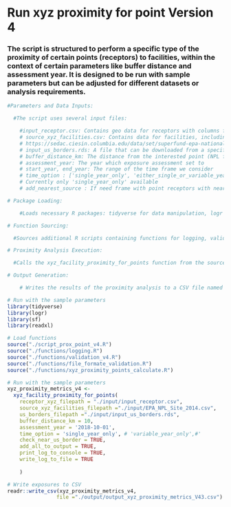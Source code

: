 # Run xyz proximity for point Version 4

### The script is structured to perform a specific type of the proximity of certain points (receptors) to facilities, within the context of certain parameters like buffer distance and assessment year. It is designed to be run with sample parameters but can be adjusted for different datasets or analysis requirements.

```R
#Parameters and Data Inputs:

  #The script uses several input files:

    #input_receptor.csv: Contains geo data for receptors with columns for a unique ID, latitude, and longitude.
    # source_xyz_facilities.csv: Contains data for facilities, including ID, address, city, state, and county.     # Example data can be downloaded from the EPA Superfund sites (2014) via CIESIN.
    # https://sedac.ciesin.columbia.edu/data/set/superfund-epa-national-priorities-list-ciesin-mod-v2
    # input_us_borders.rds: A file that can be downloaded from a specified GitHub URL.
    # buffer_distance_km: The distance from the interested point (NPL facility) rang (1000km  0.001km)
    # assessment_year: The year which exposure assessment set to
    # start_year, end_year: The range of the time frame we consider 
    # time_option : ['single_year_only', 'either_single_or_variable_year','variable_year_only' ]
    # Currently only 'single_year_only' available
    # add_nearest_source : If need frame with point receptors with nearest source details and distance

# Package Loading:

    #Loads necessary R packages: tidyverse for data manipulation, logr for logging, sf for spatial data handling, and readxl for reading Excel files.

# Function Sourcing:

  #Sources additional R scripts containing functions for logging, validation, file format validation, and proximity points calculation.

# Proximity Analysis Execution:

  #Calls the xyz_facility_proximity_for_points function from the sourced script, passing in file paths, parameters like buffer distance, assessment year, and options for proximity metrics calculation.

# Output Generation:

    # Writes the results of the proximity analysis to a CSV file named output_xyz_proximity_metrics_V42.csv in the ./output/ directory.

# Run with the sample parameters
library(tidyverse)
library(logr)
library(sf)
library(readxl)

# Load functions
source("./script_prox_point_v4.R")
source("./functions/logging.R")
source("./functions/validation_v4.R")
source("./functions/file_formate_validation.R")
source("./functions/xyz_proximity_points_calculate.R")

# Run with the sample parameters
xyz_proximity_metrics_v4 <- 
  xyz_facility_proximity_for_points(
    receptor_xyz_filepath = "./input/input_receptor.csv", 
    source_xyz_facilities_filepath ="./input/EPA_NPL_Site_2014.csv",
    us_borders_filepath ="./input/input_us_borders.rds",
    buffer_distance_km = 10,
    assessment_year = '2018-10-01',
    time_option = 'single_year_only', # 'variable_year_only',#'
    check_near_us_border = TRUE,
    add_all_to_output = TRUE,
    print_log_to_console = TRUE,
    write_log_to_file = TRUE
  
    )

# Write exposures to CSV
readr::write_csv(xyz_proximity_metrics_v4, 
                file ="./output/output_xyz_proximity_metrics_V43.csv")
```
